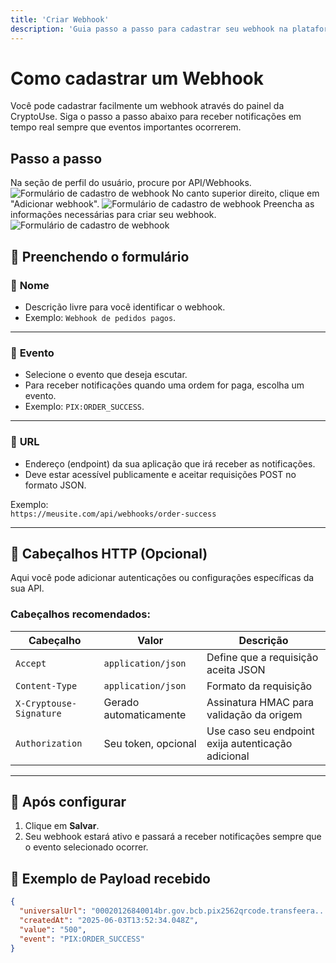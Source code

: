 ```yaml
---
title: 'Criar Webhook'
description: 'Guia passo a passo para cadastrar seu webhook na plataforma CryptoUse'
---
```


# Como cadastrar um Webhook

Você pode cadastrar facilmente um webhook através do painel da CryptoUse. Siga o passo a passo abaixo para receber notificações em tempo real sempre que eventos importantes ocorrerem.

## Passo a passo
Na seção de perfil do usuário, procure por API/Webhooks.
![Formulário de cadastro de webhook](/images/webhook-profile-section.png)
No canto superior direito, clique em "Adicionar webhook".
![Formulário de cadastro de webhook](/images/add-webhook.png)
Preencha as informações necessárias para criar seu webhook.
![Formulário de cadastro de webhook](/images/pix-webhook.png)

## 📝 Preenchendo o formulário

### 🔹 **Nome**
- Descrição livre para você identificar o webhook.
- Exemplo: `Webhook de pedidos pagos`.

---

### 🔹 **Evento**
- Selecione o evento que deseja escutar.
- Para receber notificações quando uma ordem for paga, escolha um evento.  
- Exemplo: `PIX:ORDER_SUCCESS`.

---

### 🔹 **URL**
- Endereço (endpoint) da sua aplicação que irá receber as notificações.
- Deve estar acessível publicamente e aceitar requisições POST no formato JSON.

Exemplo:  
`https://meusite.com/api/webhooks/order-success`

---

## 🔐 **Cabeçalhos HTTP (Opcional)**

Aqui você pode adicionar autenticações ou configurações específicas da sua API.

### Cabeçalhos recomendados:

| Cabeçalho                | Valor                 | Descrição                                                  |
|--------------------------|-----------------------|------------------------------------------------------------|
| `Accept`                 | `application/json`    | Define que a requisição aceita JSON                        |
| `Content-Type`           | `application/json`    | Formato da requisição                                      |
| `X-Cryptouse-Signature`  | Gerado automaticamente| Assinatura HMAC para validação da origem                   |
| `Authorization`          | Seu token, opcional | Use caso seu endpoint exija autenticação adicional         |

---

## 🚀 Após configurar

1. Clique em **Salvar**.
2. Seu webhook estará ativo e passará a receber notificações sempre que o evento selecionado ocorrer.

## 🔗 Exemplo de Payload recebido

```json
{
  "universalUrl": "00020126840014br.gov.bcb.pix2562qrcode.transfeera....",
  "createdAt": "2025-06-03T13:52:34.048Z",
  "value": "500",
  "event": "PIX:ORDER_SUCCESS"
}
```
